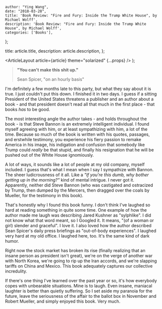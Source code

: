 
    author: "Ying Wang",
    date: "2018-03-28",
    title: 'Book Review: "Fire and Fury: Inside the Trump White House", by Michael Wolff',
    description: 'Book Review: "Fire and Fury: Inside the Trump White House", by Michael Wolff',
    categories: ['Books'],
};

  title: article.title,
  description: article.description,
};

  <ArticleLayout article={article} theme="solarized" {...props} />
);

> **"You can't make this shit up."**
>
> Sean Spicer, "on an hourly basis"

I'm definitely a few months late to this party, but what they say about it is true. I just couldn't put this down. I finished it in two days. I guess if a sitting President of the United States threatens a publisher and an author about a book - and that president doesn't read all that much in the first place - that books _has_ to be good.

The most interesting angle the author takes - and holds throughout the book - is that Steve Bannon is an extremely intelligent individual. I found myself agreeing with him, or at least sympathizing with him, a lot of the time. Because so much of the book is written with his quotes, passages, and erstwhile testimony, you experience his fiery passion to remake America in his image, his indigation and confusion that somebody like Trump could _really_ be that stupid, and finally his resignation that he will be pushed out of the White House ignomiously.

A lot of ways, it sounds like a lot of people at my old company, myself included. I guess that's what I mean when I say I sympathize with Bannon. The sheer ludicrousness of it all. Like a _"If you're this dumb, why bother getting up in the morning?"_ kind of mental intrigue. I never got it. Apparently, neither did Steve Bannon (who was castigated and ostracized by Trump, then dumped by the Mercers, then dragged over the coals by Mueller, for the testimony in this book).

That's honestly why I found this book funny. I don't think I've laughed so hard at reading something in quite some time. One example of how the author made me laugh was describing Jared Kushner as "sylphlike". I did not know what that word meant, so I Googled it. It means, "(of a woman or girl) slender and graceful". I love it. I also loved how the author described Sean Spicer's daily press briefings as "out-of-body experiences". I laughed very hard at my old office. I laughed here, too. It's the same kind of dark humor.

Right now the stock market has broken its rise (finally realizing that an insane person as president isn't great), we're on the verge of another war with North Korea, we're going to rip up the Iran accords, and we're slapping tariffs on China and Mexico. This book adequately captures our collective incredulity.

If there's one thing I've learned over the past year or so, it's how everybody copes with unbearable situations. Mine is to laugh. Even insane, maniacal laughter is better than quietly suffering. So I set aside my paranoia for the future, leave the seriousness of the affair to the ballot box in November and Robert Mueller, and simply enjoyed this book. Very much.
